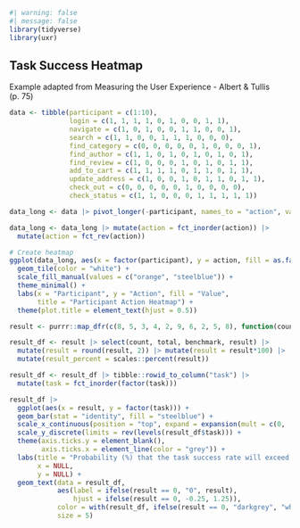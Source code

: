 
```r
#| warning: false
#| message: false
library(tidyverse)
library(uxr)
```

## Task Success Heatmap

Example adapted from Measuring the User Experience - Albert & Tullis (p. 75)
```r
data <- tibble(participant = c(1:10),
               login = c(1, 1, 1, 1, 0, 1, 0, 0, 1, 1),
               navigate = c(1, 0, 1, 0, 0, 1, 1, 0, 0, 1),
               search = c(1, 1, 0, 0, 1, 1, 1, 0, 0, 0),
               find_category = c(0, 0, 0, 0, 0, 1, 0, 0, 0, 1),
               find_author = c(1, 1, 0, 1, 0, 1, 0, 1, 0, 1),
               find_review = c(1, 0, 0, 0, 1, 0, 1, 0, 1, 1),
               add_to_cart = c(1, 1, 1, 1, 0, 1, 1, 0, 1, 1),
               update_address = c(1, 0, 0, 1, 0, 1, 1, 0, 1, 1),
               check_out = c(0, 0, 0, 0, 0, 1, 0, 0, 0, 0),
               check_status = c(1, 1, 0, 0, 0, 1, 1, 1, 1, 1))
```

```r
data_long <- data |> pivot_longer(-participant, names_to = "action", values_to = "value") 

data_long <- data_long |> mutate(action = fct_inorder(action)) |> 
  mutate(action = fct_rev(action))
```

```r
# Create heatmap
ggplot(data_long, aes(x = factor(participant), y = action, fill = as.factor(value))) +
  geom_tile(color = "white") +
  scale_fill_manual(values = c("orange", "steelblue")) +
  theme_minimal() +
  labs(x = "Participant", y = "Action", fill = "Value",
       title = "Participant Action Heatmap") +
  theme(plot.title = element_text(hjust = 0.5))

```


```r
result <- purrr::map_dfr(c(8, 5, 3, 4, 2, 9, 6, 2, 5, 8), function(count) benchmark_event(benchmark = 0.75, count = count, total = 10, input = "values", output = "tibble"))

result_df <- result |> select(count, total, benchmark, result) |> 
  mutate(result = round(result, 2)) |> mutate(result = result*100) |> 
  mutate(result_percent = scales::percent(result))

result_df <- result_df |> tibble::rowid_to_column("task") |> 
  mutate(task = fct_inorder(factor(task))) 

result_df |> 
  ggplot(aes(x = result, y = factor(task))) +
  geom_bar(stat = "identity", fill = "steelblue") +
  scale_x_continuous(position = "top", expand = expansion(mult = c(0, .1))) +
  scale_y_discrete(limits = rev(levels(result_df$task))) +
  theme(axis.ticks.y = element_blank(),
        axis.ticks.x = element_line(color = "grey")) +
  labs(title = "Probability (%) that the task success rate will exceed the benchmark",
       x = NULL,
       y = NULL) +
  geom_text(data = result_df, 
            aes(label = ifelse(result == 0, "0", result), 
                hjust = ifelse(result == 0, -0.25, 1.25)), 
            color = with(result_df, ifelse(result == 0, "darkgrey", "white")), 
            size = 5)

```

